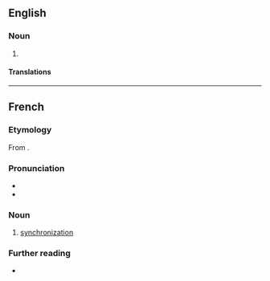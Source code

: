 {{also|Synchronisation}}
==English==

===Noun===
{{en-noun|~}}

# {{standard spelling of|en|synchronization|from=non-Oxford British spelling}}

====Translations====
{{trans-see|synchronisation|synchronization}}

----

==French==

===Etymology===
From {{af|fr|synchroniser|-ation}}.

===Pronunciation===
* {{fr-IPA|syncronisation}}
* {{audio|fr|LL-Q150 (fra)-WikiLucas00-post-synchronisation.wav|Audio}}

===Noun===
{{fr-noun|f}}

# [[synchronization]]

===Further reading===
* {{R:TLFi}}